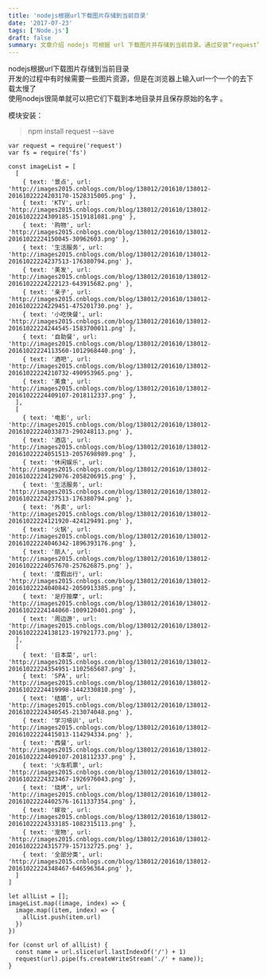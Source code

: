 ```yaml
---
title: 'nodejs根据url下载图片存储到当前目录'
date: '2017-07-23'
tags: ['Node.js']
draft: false
summary: 文章介绍 nodejs 可根据 url 下载图片并存储到当前目录。通过安装“request”模块，利用循环遍历图片列表，获取每个图片的 url 和名称，然后使用“request”下载图片并通过“fs”模块保存到本地，代码简洁高效。 
---
```


nodejs根据url下载图片存储到当前目录   
开发的过程中有时候需要一些图片资源，但是在浏览器上输入url一个一个的去下载太慢了  
使用nodejs很简单就可以把它们下载到本地目录并且保存原始的名字 。

模块安装：
> npm install request --save

```
var request = require('request')
var fs = require('fs')

const imageList = [
  [
    { text: '景点', url: 'http://images2015.cnblogs.com/blog/138012/201610/138012-20161022224203170-1528315005.png' },
    { text: 'KTV', url: 'http://images2015.cnblogs.com/blog/138012/201610/138012-20161022224309185-1519181081.png' },
    { text: '购物', url: 'http://images2015.cnblogs.com/blog/138012/201610/138012-20161022224150045-30962603.png' },
    { text: '生活服务', url: 'http://images2015.cnblogs.com/blog/138012/201610/138012-20161022224237513-176380794.png' },
    { text: '美发', url: 'http://images2015.cnblogs.com/blog/138012/201610/138012-20161022224222123-643915682.png' },
    { text: '亲子', url: 'http://images2015.cnblogs.com/blog/138012/201610/138012-20161022224229451-475201730.png' },
    { text: '小吃快餐', url: 'http://images2015.cnblogs.com/blog/138012/201610/138012-20161022224244545-1583700011.png' },
    { text: '自助餐', url: 'http://images2015.cnblogs.com/blog/138012/201610/138012-20161022224113560-1012968440.png' },
    { text: '酒吧', url: 'http://images2015.cnblogs.com/blog/138012/201610/138012-20161022224210732-490953965.png' },
    { text: '美食', url: 'http://images2015.cnblogs.com/blog/138012/201610/138012-20161022224409107-2018112337.png' },
  ],
  [
    { text: '电影', url: 'http://images2015.cnblogs.com/blog/138012/201610/138012-20161022224033873-290248113.png' },
    { text: '酒店', url: 'http://images2015.cnblogs.com/blog/138012/201610/138012-20161022224051513-2057698989.png' },
    { text: '休闲娱乐', url: 'http://images2015.cnblogs.com/blog/138012/201610/138012-20161022224129076-2058206915.png' },
    { text: '生活服务', url: 'http://images2015.cnblogs.com/blog/138012/201610/138012-20161022224237513-176380794.png' },
    { text: '外卖', url: 'http://images2015.cnblogs.com/blog/138012/201610/138012-20161022224121920-424129491.png' },
    { text: '火锅', url: 'http://images2015.cnblogs.com/blog/138012/201610/138012-20161022224046342-1896393176.png' },
    { text: '丽人', url: 'http://images2015.cnblogs.com/blog/138012/201610/138012-20161022224057670-257626875.png' },
    { text: '度假出行', url: 'http://images2015.cnblogs.com/blog/138012/201610/138012-20161022224040842-2050913385.png' },
    { text: '足疗按摩', url: 'http://images2015.cnblogs.com/blog/138012/201610/138012-20161022224144060-1009120401.png' },
    { text: '周边游', url: 'http://images2015.cnblogs.com/blog/138012/201610/138012-20161022224138123-197921773.png' },
  ],
  [
    { text: '日本菜', url: 'http://images2015.cnblogs.com/blog/138012/201610/138012-20161022224354951-1102565687.png' },
    { text: 'SPA', url: 'http://images2015.cnblogs.com/blog/138012/201610/138012-20161022224419998-1442330810.png' },
    { text: '结婚', url: 'http://images2015.cnblogs.com/blog/138012/201610/138012-20161022224340545-213074048.png' },
    { text: '学习培训', url: 'http://images2015.cnblogs.com/blog/138012/201610/138012-20161022224415013-114294334.png' },
    { text: '西餐', url: 'http://images2015.cnblogs.com/blog/138012/201610/138012-20161022224409107-2018112337.png' },
    { text: '火车机票', url: 'http://images2015.cnblogs.com/blog/138012/201610/138012-20161022224323467-1926976043.png' },
    { text: '烧烤', url: 'http://images2015.cnblogs.com/blog/138012/201610/138012-20161022224402576-1611337354.png' },
    { text: '嫁妆', url: 'http://images2015.cnblogs.com/blog/138012/201610/138012-20161022224333185-1082315113.png' },
    { text: '宠物', url: 'http://images2015.cnblogs.com/blog/138012/201610/138012-20161022224315779-157132725.png' },
    { text: '全部分类', url: 'http://images2015.cnblogs.com/blog/138012/201610/138012-20161022224348467-646596364.png' },
  ]
]

let allList = [];
imageList.map((image, index) => {
  image.map((item, index) => {
    allList.push(item.url)
  })
})

for (const url of allList) {
  const name = url.slice(url.lastIndexOf('/') + 1)
  request(url).pipe(fs.createWriteStream('./' + name));
}
```